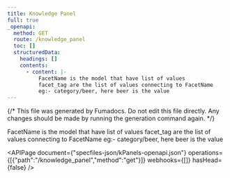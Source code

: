 ```yaml
---
title: Knowledge Panel
full: true
_openapi:
  method: GET
  route: /knowledge_panel
  toc: []
  structuredData:
    headings: []
    contents:
      - content: |-
          FacetName is the model that have list of values
          facet_tag are the list of values connecting to FacetName
          eg:- category/beer, here beer is the value
---
```


{/* This file was generated by Fumadocs. Do not edit this file directly. Any changes should be made by running the generation command again. */}

FacetName is the model that have list of values
facet_tag are the list of values connecting to FacetName
eg:- category/beer, here beer is the value

<APIPage document={"specfiles-json/kPanels-openapi.json"} operations={[{"path":"/knowledge_panel","method":"get"}]} webhooks={[]} hasHead={false} />